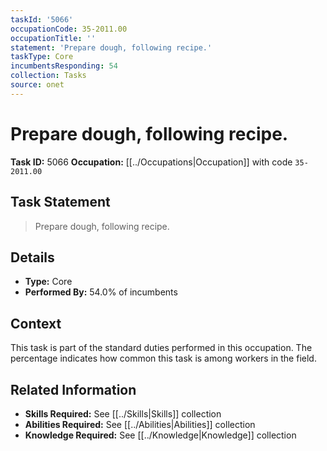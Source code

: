 ```yaml
---
taskId: '5066'
occupationCode: 35-2011.00
occupationTitle: ''
statement: 'Prepare dough, following recipe.'
taskType: Core
incumbentsResponding: 54
collection: Tasks
source: onet
---
```

# Prepare dough, following recipe.

**Task ID:** 5066
**Occupation:** [[../Occupations|Occupation]] with code `35-2011.00`

## Task Statement

> Prepare dough, following recipe.

## Details

- **Type:** Core
- **Performed By:** 54.0% of incumbents

## Context

This task is part of the standard duties performed in this occupation. The percentage indicates how common this task is among workers in the field.

## Related Information

- **Skills Required:** See [[../Skills|Skills]] collection
- **Abilities Required:** See [[../Abilities|Abilities]] collection
- **Knowledge Required:** See [[../Knowledge|Knowledge]] collection
